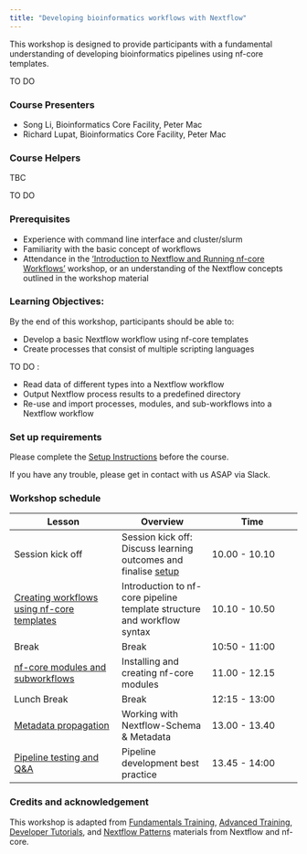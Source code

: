 ```yaml
---
title: "Developing bioinformatics workflows with Nextflow"
---
```


This workshop is designed to provide participants with a fundamental understanding of developing bioinformatics pipelines using nf-core templates. 

TO DO

### Course Presenters

- Song Li, Bioinformatics Core Facility, Peter Mac
- Richard Lupat, Bioinformatics Core Facility, Peter Mac

### Course Helpers

TBC

TO DO

### Prerequisites

- Experience with command line interface and cluster/slurm
- Familiarity with the basic concept of workflows
- Attendance in the ['Introduction to Nextflow and Running nf-core Workflows'](./1_intro_run_nf.qmd) workshop, or an understanding of the Nextflow concepts outlined in the workshop material 

### Learning Objectives:
By the end of this workshop, participants should be able to:

- Develop a basic Nextflow workflow using nf-core templates 
- Create processes that consist of multiple scripting languages

TO DO :

- Read data of different types into a Nextflow workflow
- Output Nextflow process results to a predefined directory
- Re-use and import processes, modules, and sub-workflows into a Nextflow workflow

### Set up requirements
Please complete the [Setup Instructions](../workshops/00_setup.html) before the course.

If you have any trouble, please get in contact with us ASAP via Slack.

### Workshop schedule

| Lesson     | Overview | Time | 
|------------|----------| ---------- |
| Session kick off| Session kick off: Discuss learning outcomes and finalise [setup](../workshops/00_setup.html) | 10.00 - 10.10 |
| [Creating workflows using nf-core templates](../workshops/5.1_nf_core_template.qmd) | Introduction to nf-core pipeline template structure and workflow syntax | 10.10 - 10.50 |
| Break | Break | 10:50 - 11:00 | 
| [nf-core modules and subworkflows](../workshops/5.2_nf_core_modules.qmd) | Installing and creating nf-core modules | 11.00 - 12.15 |
| Lunch Break | Break | 12:15 - 13:00 |
| [Metadata propagation](../workshops/5.3_metadata_propagation.qmd) | Working with Nextflow-Schema & Metadata | 13.00 - 13.40 | 
| [Pipeline testing and Q&A](../workshops/5.4_pipeline_testing.qmd)| Pipeline development best practice | 13.45 - 14:00 | 


### Credits and acknowledgement

This workshop is adapted from [Fundamentals Training](https://training.nextflow.io/basic_training/), [Advanced Training](https://training.nextflow.io/advanced/), [Developer Tutorials](https://nf-co.re/docs/contributing/tutorials/creating_with_nf_core#creating-a-pipeline), and [Nextflow Patterns](https://nextflow-io.github.io/patterns/) materials from Nextflow and nf-core.